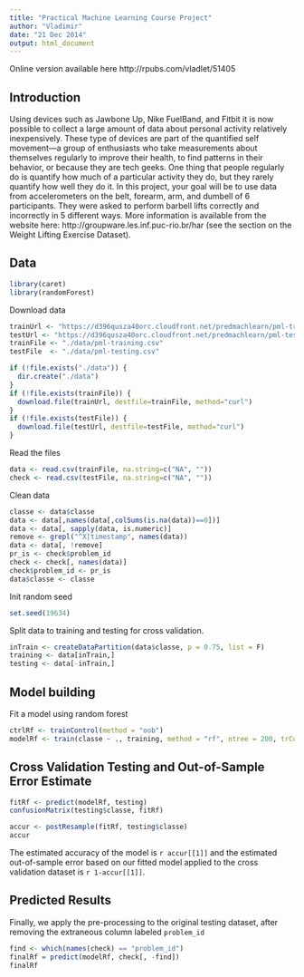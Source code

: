 ```yaml
---
title: "Practical Machine Learning Course Project"
author: "Vladimir"
date: "21 Dec 2014"
output: html_document
---
```


Online version available here http://rpubs.com/vladlet/51405

## Introduction 

Using devices such as Jawbone Up, Nike FuelBand, and Fitbit it is now possible to collect a large amount of data about personal activity relatively inexpensively. These type of devices are part of the quantified self movement—a group of enthusiasts who take measurements about themselves regularly to improve their health, to find patterns in their behavior, or because they are tech geeks. One thing that people regularly do is quantify how much of a particular activity they do, but they rarely quantify how well they do it. In this project, your goal will be to use data from accelerometers on the belt, forearm, arm, and dumbell of 6 participants. They were asked to perform barbell lifts correctly and incorrectly in 5 different ways. More information is available from the website here: http://groupware.les.inf.puc-rio.br/har (see the section on the Weight Lifting Exercise Dataset).

## Data 
```r
library(caret)
library(randomForest)
````

Download data
```r
trainUrl <- "https://d396qusza40orc.cloudfront.net/predmachlearn/pml-training.csv"
testUrl <- "https://d396qusza40orc.cloudfront.net/predmachlearn/pml-testing.csv"
trainFile <- "./data/pml-training.csv"
testFile  <- "./data/pml-testing.csv"
````

```r
if (!file.exists("./data")) {
  dir.create("./data")
}
if (!file.exists(trainFile)) {
  download.file(trainUrl, destfile=trainFile, method="curl")
}
if (!file.exists(testFile)) {
  download.file(testUrl, destfile=testFile, method="curl")
}
````
Read the files
```r
data <- read.csv(trainFile, na.string=c("NA", ""))
check <- read.csv(testFile, na.string=c("NA", ""))
````

Clean data 
```r
classe <- data$classe
data <- data[,names(data[,colSums(is.na(data))==0])]
data <- data[, sapply(data, is.numeric)]
remove <- grepl("^X|timestamp", names(data))
data <- data[, !remove]
pr_is <- check$problem_id
check <- check[, names(data)]
check$problem_id <- pr_is
data$classe <- classe
````

Init random seed
```r
set.seed(19634)
````
Split data to training and testing for cross validation.
```r
inTrain <- createDataPartition(data$classe, p = 0.75, list = F)
training <- data[inTrain,]
testing <- data[-inTrain,]
````

## Model building
Fit a model using random forest
```r
ctrlRf <- trainControl(method = "oob")
modelRf <- train(classe ~ ., training, method = "rf", ntree = 200, trControl = ctrlRf)
````
## Cross Validation Testing and Out-of-Sample Error Estimate
```r
fitRf <- predict(modelRf, testing)
confusionMatrix(testing$classe, fitRf)
```
```r
accur <- postResample(fitRf, testing$classe)
accur
```
The estimated accuracy of the model is `r accur[[1]]` and the estimated out-of-sample error based on our fitted model applied to the cross validation dataset is `r 1-accur[[1]]`.

## Predicted Results
Finally, we apply the pre-processing to the original testing dataset, after removing the extraneous column labeled `problem_id` 

```r
find <- which(names(check) == "problem_id")
finalRf = predict(modelRf, check[, -find])
finalRf
```